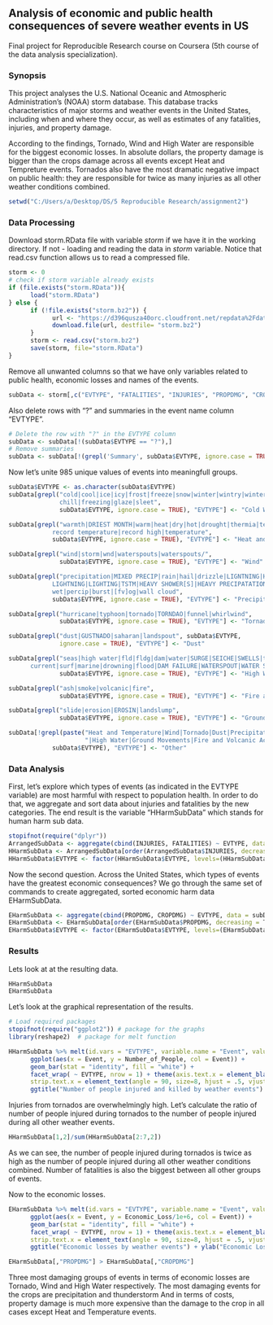 ## Analysis of economic and public health consequences of severe weather events in US

Final project for Reproducible Research course on Coursera (5th course of the data analysis specialization).

### Synopsis

This project analyses the U.S. National Oceanic and Atmospheric Administration's (NOAA) storm database. This database tracks characteristics of major storms and weather events in the United States, including when and where they occur, as well as estimates of any fatalities, injuries, and property damage.

According to the findings, Tornado, Wind and High Water are responsible for the biggest economic losses. In absolute dollars, the property damage is bigger than the crops damage across all events except Heat and Tempreture events. Tornados also have the most dramatic negative impact on public health: they are responsible for twice as many injuries as all other weather conditions combined.

```{r, echo = FALSE}
setwd("C:/Users/a/Desktop/DS/5 Reproducible Research/assignment2")
```
### Data Processing
Download storm.RData file with variable *storm* if we have it in the working directory. If not - loading and reading the data in *storm* variable. Notice that read.csv function allows us to read a compressed file.
```{r, cache = TRUE}
storm <- 0
# check if storm variable already exists
if (file.exists("storm.RData")){
      load("storm.RData")
} else {
      if (!file.exists("storm.bz2")) {
            url <- "https://d396qusza40orc.cloudfront.net/repdata%2Fdata%2FStormData.csv.bz2"
            download.file(url, destfile= "storm.bz2")
      }
      storm <- read.csv("storm.bz2")
      save(storm, file="storm.RData")
}
```

Remove all unwanted columns so that we have only variables related to public health, economic losses and names of the events.
```{r, cache = TRUE}
subData <- storm[,c("EVTYPE", "FATALITIES", "INJURIES", "PROPDMG", "CROPDMG")]
```

Also delete rows with "?" and summaries in the event name column "EVTYPE".
```{r, cache = TRUE}
# Delete the row with "?" in the EVTYPE column
subData <- subData[!(subData$EVTYPE == "?"),]
# Remove summaries
subData <- subData[!(grepl('Summary', subData$EVTYPE, ignore.case = TRUE)),]
```

Now let's unite 985 unique values of events into meaningfull groups.
```{r, cache = TRUE}
subData$EVTYPE <- as.character(subData$EVTYPE)
subData[grepl("cold|cool|ice|icy|frost|freeze|snow|winter|wintry|wintery|blizzard|
              chill|freezing|glaze|sleet", 
              subData$EVTYPE, ignore.case = TRUE), "EVTYPE"] <- "Cold Weather"

subData[grepl("warmth|DRIEST MONTH|warm|heat|dry|hot|drought|thermia|temperature record|
            record temperature|record high|temperature", 
            subData$EVTYPE, ignore.case = TRUE), "EVTYPE"] <- "Heat and Temperature"

subData[grepl("wind|storm|wnd|waterspouts|waterspouts/", 
              subData$EVTYPE, ignore.case = TRUE), "EVTYPE"] <- "Wind"

subData[grepl("precipitation|MIXED PRECIP|rain|hail|drizzle|LIGNTNING|HEAVY SHOWER |
            LIGHTNING|LIGHTING|TSTM|HEAVY SHOWER[S]|HEAVY PRECIPATATION|
            wet|percip|burst|[fv]og|wall cloud", 
            subData$EVTYPE, ignore.case = TRUE), "EVTYPE"] <- "Precipitation and Thunderstorm"

subData[grepl("hurricane|typhoon|tornado|TORNDAO|funnel|whirlwind", 
              subData$EVTYPE, ignore.case = TRUE), "EVTYPE"] <- "Tornado"

subData[grepl("dust|GUSTNADO|saharan|landspout", subData$EVTYPE,
              ignore.case = TRUE), "EVTYPE"] <- "Dust"

subData[grepl("seas|high water|fld|fldg|dam|water|SURGE|SEICHE|SWELLS|tide|tsunami|wave|
      current|surf|marine|drowning|flood|DAM FAILURE|WATERSPOUT|WATER SPOUT|WAYTERSPOUT", 
              subData$EVTYPE, ignore.case = TRUE), "EVTYPE"] <- "High Water"

subData[grepl("ash|smoke|volcanic|fire", 
              subData$EVTYPE, ignore.case = TRUE), "EVTYPE"] <- "Fire and Volcanic Activity"

subData[grepl("slide|erosion|EROSIN|landslump", 
              subData$EVTYPE, ignore.case = TRUE), "EVTYPE"] <- "Ground Movements"

subData[!grepl(paste("Heat and Temperature|Wind|Tornado|Dust|Precipitation and Thunderstorm|Cold .Weather",
                     "|High Water|Ground Movements|Fire and Volcanic Activity", sep = ""), 
            subData$EVTYPE), "EVTYPE"] <- "Other"
```

### Data Analysis
First, let's explore which types of events (as indicated in the EVTYPE variable) are most harmful with respect to population health. In order to do that, we aggregate and sort data about injuries and fatalities by the new categories. The end result is the variable "HHarmSubData" which stands for human harm sub data.

```{r, message = F}
stopifnot(require("dplyr"))
ArrangedSubData <- aggregate(cbind(INJURIES, FATALITIES) ~ EVTYPE, data = subData, FUN = sum)
HHarmSubData <- ArrangedSubData[order(ArrangedSubData$INJURIES, decreasing = T),]
HHarmSubData$EVTYPE <- factor(HHarmSubData$EVTYPE, levels=(HHarmSubData$EVTYPE))
```

Now the second question. Across the United States, which types of events have the greatest economic consequences? We go through the same set of commands to create aggregated, sorted economic harm data EHarmSubData.
```{r}
EHarmSubData <- aggregate(cbind(PROPDMG, CROPDMG) ~ EVTYPE, data = subData, FUN = sum)
EHarmSubData <- EHarmSubData[order(EHarmSubData$PROPDMG, decreasing = T),]
EHarmSubData$EVTYPE <- factor(EHarmSubData$EVTYPE, levels=(EHarmSubData$EVTYPE))
```

### Results
Lets look at at the resulting data.
```{r}
HHarmSubData
EHarmSubData
```

Let's look at the graphical representation of the results.
```{r}
# Load required packages
stopifnot(require("ggplot2")) # package for the graphs
library(reshape2)  # package for melt function

HHarmSubData %>% melt(id.vars = "EVTYPE", variable.name = "Event", value.name = "Number_of_People") %>%
      ggplot(aes(x = Event, y = Number_of_People, col = Event)) +
      geom_bar(stat = "identity", fill = "white") + 
      facet_wrap( ~ EVTYPE, nrow = 1) + theme(axis.text.x = element_blank(), 
      strip.text.x = element_text(angle = 90, size=8, hjust = .5, vjust = .5)) +
      ggtitle("Number of people injured and killed by weather events")
```

Injuries from tornados are overwhelmingly high. Let's calculate the ratio of number of people injured during tornados to the number of people injured during all other weather events.
```{r}
HHarmSubData[1,2]/sum(HHarmSubData[2:7,2])
```
As we can see, the number of people injured during tornados is twice as high as the number of people injured during all other weather conditions combined. Number of fatalities is also the biggest between all other groups of events.

Now to the economic losses.
```{r}
EHarmSubData %>% melt(id.vars = "EVTYPE", variable.name = "Event", value.name = "Economic_Loss") %>%
      ggplot(aes(x = Event, y = Economic_Loss/1e+6, col = Event)) +
      geom_bar(stat = "identity", fill = "white") + 
      facet_wrap( ~ EVTYPE, nrow = 1) + theme(axis.text.x = element_blank(), 
      strip.text.x = element_text(angle = 90, size=8, hjust = .5, vjust = .5)) +
      ggtitle("Economic losses by weather events") + ylab("Economic Losses in millions")

EHarmSubData[,"PROPDMG"] > EHarmSubData[,"CROPDMG"]

```


Three most damaging groups of events in terms of economic losses are Tornado, Wind and High Water respectively. The most damaging events for the crops are precipitation and thunderstorm And in terms of costs, property damage is much more expensive than the damage to the crop in all cases except Heat and Temperature events.
